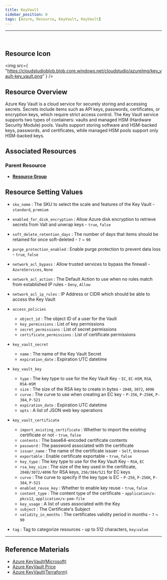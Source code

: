 ```yaml
---
title: KeyVault
sidebar_position: 0
tags: [Azure, Resource, KeyVault, KeyVault]
---
```


<hr />
<br />

## Resource Icon

<img
    src={
        "https://cloudstudioblob.blob.core.windows.net/cloudstudio/azureImg/key_vault-key_vault.png"
    }
/>

## Resource Overview

Azure Key Vault is a cloud service for securely storing and accessing secrets. 
Secrets include items such as API keys, passwords, certificates, or encryption keys, which require strict access control. 
The Key Vault service supports two types of containers: vaults and managed HSM (Hardware Security Module) pools. 
Vaults support storing software and HSM-backed keys, passwords, and certificates, while managed HSM pools support only HSM-backed keys.

## Associated Resources

### Parent Resource

-   [**Resource Group**](https://docs.cstudio.app/docs/resource/azure/Base/ResourceGroup)

## Resource Setting Values

- `sku_name` : The SKU to select the scale and features of the Key Vault - `standard`, `premium`

- `enabled_for_disk_encryption` : Allow Azure disk encryption to retrieve secrets from Valt and unwrap keys - `true`, `false`

- `soft_delete_retention_days` : The number of days that items should be retained for once soft-deleted - `7` ~ `90`

- `purge_protection_enabled` : Enable purge protection to prevent data loss - `true`, `false`

- `network_acl_bypass` : Allow trusted services to bypass the firewall - `AzureServices`, `None`

- `network_acl_action` : The Default Action to use when no rules match from established IP rules - `Deny`, `Allow`

- `network_acl_ip_rules` : IP Address or CIDR which should be able to access the Key Vault

- `access_policies`
    - `object_id` : The object ID of a user for the Vault
    - `key_permissions` : List of key permissions
    - `secret_permissions` : List of secret permissions
    - `certificate_permissions` : List of certificate permissions

- `key_vault_secret`
    - `name` : The name of the Key Vault Secret
    - `expiration_date` : Expiration UTC datetime

- `key_vault_key`
    - `type` : The key type to use for the Key Vault Key - `EC`, `EC-HSM`, `RSA`, `RSA-HSM`
    - `size` : The size of the RSA key to create in bytes - `2048`, `3072`, `4096`
    - `curve` : The curve to use when creating an EC key - `P-256`, `P-256K`, `P-384`, `P-521`
    - `expiration_date` : Expiration UTC datetime
    - `opts` : A list of JSON web key operations

- `key_vault_certificate`
    - `import_existing_certificate` : Whether to import the existing certificate or not - `true`, `false`
    - `contents` : The base64-encoded certificate contents
    - `password`  : The password associated with the certificate
    - `issuer_name`  : The name of the certificate issuer - `Self`, `Unknown`
    - `exportable`  : Enable certificate exportable - `true`, `false`
    - `key_type`  : The key type to use for the Key Vault Key - `RSA`, `EC`
    - `rsa_key_size`  : The size of the key used in the certificate, `2048/3072/4096` for RSA keys, `256/384/521` for EC keys
    - `curve`  : The curve to specify if the key type is EC - `P-256`, `P-256K`, `P-384`, `P-521`
    - `enabled_reuse_key`  : Whether to enable key reuse - `true`, `false`
    - `content_type`  : The content type of the certificate - `application/x-pkcs12`, `application/x-pem-file`
    - `key_usage`  : A list of uses associated with the Key
    - `subject` : The Certificate's Subject
    - `validity_in_months` : The certificates validity period in months - `7` ~ `90`

-   `tag` : Tag to categorize resources - up to 512 characters, `key`:`value`

---

## Reference Materials

-   [Azure KeyVault(Microsoft)](https://learn.microsoft.com/ko-kr/azure/key-vault/general/overview)
-   [Azure KeyVault Price](https://azure.microsoft.com/en-us/pricing/details/key-vault/)
-   [Azure KeyVault(Terraform)](https://registry.terraform.io/providers/hashicorp/azurerm/latest/docs/resources/key_vault)

